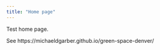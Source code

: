 ```yaml
---
title: "Home page"
---
```


Test home page.

See https://michaeldgarber.github.io/green-space-denver/
